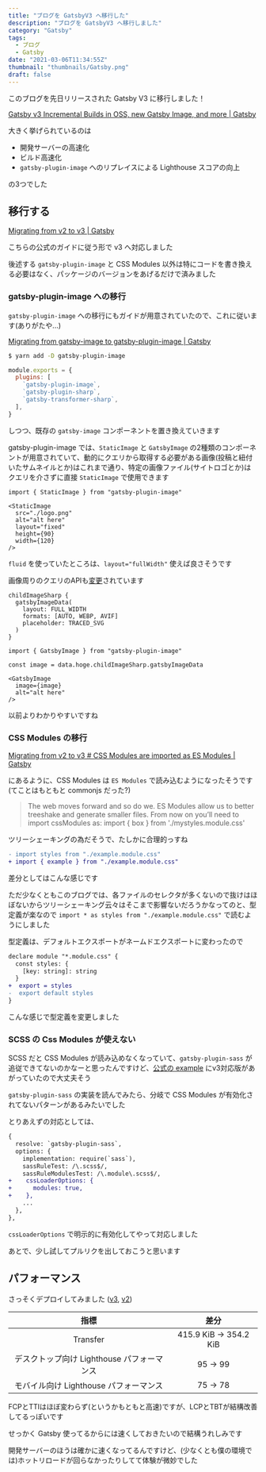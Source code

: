 ```yaml
---
title: "ブログを GatsbyV3 へ移行した"
description: "ブログを GatsbyV3 へ移行しました"
category: "Gatsby"
tags:
  - ブログ
  - Gatsby
date: "2021-03-06T11:34:55Z"
thumbnail: "thumbnails/Gatsby.png"
draft: false
---
```


このブログを先日リリースされた Gatsby V3 に移行しました！

[Gatsby v3 Incremental Builds in OSS, new Gatsby Image, and more \| Gatsby](https://www.gatsbyjs.com/blog/gatsby-v3/)

大きく挙げられているのは

- 開発サーバーの高速化
- ビルド高速化
- `gatsby-plugin-image` へのリプレイスによる Lighthouse スコアの向上

の3つでした

## 移行する

[Migrating from v2 to v3 \| Gatsby](https://www.gatsbyjs.com/docs/reference/release-notes/migrating-from-v2-to-v3/)

こちらの公式のガイドに従う形で v3 へ対応しました

後述する `gatsby-plugin-image` と CSS Modules 以外は特にコードを書き換える必要はなく、パッケージのバージョンをあげるだけで済みました

### gatsby-plugin-image への移行

`gatsby-plugin-image` への移行にもガイドが用意されていたので、これに従います(ありがたや...)

[Migrating from gatsby-image to gatsby-plugin-image \| Gatsby](https://www.gatsbyjs.com/docs/reference/release-notes/image-migration-guide/)

``` bash
$ yarn add -D gatsby-plugin-image
```

``` ts:gatsby-config.js
module.exports = {
  plugins: [
    `gatsby-plugin-image`,
    `gatsby-plugin-sharp`,
    `gatsby-transformer-sharp`,
  ],
}
```

しつつ、既存の `gatsby-image` コンポーネントを置き換えていきます

gatsby-plugin-image では、`StaticImage` と `GatsbyImage` の2種類のコンポーネントが用意されていて、動的にクエリから取得する必要がある画像(投稿と紐付いたサムネイルとか)はこれまで通り、特定の画像ファイル(サイトロゴとか)はクエリを介さずに直接 `StaticImage` で使用できます

``` tsx:StaticImage
import { StaticImage } from "gatsby-plugin-image"

<StaticImage
  src="./logo.png"
  alt="alt here"
  layout="fixed"
  height={90}
  width={120}
/>
```

`fluid` を使っていたところは、`layout="fullWidth"` 使えば良さそうです

画像周りのクエリのAPIも[変更](https://www.gatsbyjs.com/docs/reference/release-notes/image-migration-guide/#api-changes)されています

``` graphql:query
childImageSharp {
  gatsbyImageData(
    layout: FULL_WIDTH
    formats: [AUTO, WEBP, AVIF]
    placeholder: TRACED_SVG
  )
}
```

``` tsx:GatsbyImage
import { GatsbyImage } from "gatsby-plugin-image"

const image = data.hoge.childImageSharp.gatsbyImageData

<GatsbyImage
  image={image}
  alt="alt here"
/>
```

以前よりわかりやすいですね

### CSS Modules の移行

[Migrating from v2 to v3 # CSS Modules are imported as ES Modules \| Gatsby](https://www.gatsbyjs.com/docs/reference/release-notes/migrating-from-v2-to-v3#css-modules-are-imported-as-es-modules)

にあるように、CSS Modules は `ES Modules` で読み込むようになったそうです(てことはもともと commonjs だった?)

> The web moves forward and so do we. ES Modules allow us to better treeshake and generate smaller files. From now on you’ll need to import cssModules as: import { box } from './mystyles.module.css'

ツリーシェーキングの為だそうで、たしかに合理的っすね

``` diff
- import styles from "./example.module.css"
+ import { example } from "./example.module.css"
```

差分としてはこんな感じです

ただ少なくともこのブログでは、各ファイルのセレクタが多くないので抜けはほぼないからツリーシェーキング云々はそこまで影響ないだろうかなってのと、型定義が楽なので `import * as styles from "./example.module.css"` で読むようにしました

型定義は、デフォルトエクスポートがネームドエクスポートに変わったので

``` diff
declare module "*.module.css" {
  const styles: {
    [key: string]: string
  }
+  export = styles
-  export default styles
}
```

こんな感じで型定義を変更しました

### SCSS の Css Modules が使えない

SCSS だと CSS Modules が読み込めなくなっていて、`gatsby-plugin-sass` が追従できてないのかなーと思ったんですけど、[公式の example](https://github.com/gatsbyjs/gatsby/tree/master/examples/using-css-modules) にv3対応版があがっていたので大丈夫そう

`gatsby-plugin-sass` の実装を読んでみたら、分岐で CSS Modules が有効化されてないパターンがあるみたいでした

とりあえずの対応としては、

``` diff
{
  resolve: `gatsby-plugin-sass`,
  options: {
    implementation: require(`sass`),
    sassRuleTest: /\.scss$/,
    sassRuleModulesTest: /\.module\.scss$/,
+    cssLoaderOptions: {
+      modules: true,
+    },
    ...
  },
},
```

`cssLoaderOptions` で明示的に有効化してやって対応しました

あとで、少し試してプルリクを出しておこうと思います

## パフォーマンス

さっそくデプロイしてみました ([v3](https://83706916.kimuson-dev.pages.dev/), [v2](https://9d9ac4dc.kimuson-dev.pages.dev/))

| 指標 | 差分 |
| :---: | :---: |
| Transfer | 415.9 KiB → 354.2 KiB |
| デスクトップ向け Lighthouse パフォーマンス | 95 → 99 |
| モバイル向け Lighthouse パフォーマンス | 75 → 78 |

FCPとTTIはほぼ変わらず(というかもともと高速)ですが、LCPとTBTが結構改善してるっぽいです

せっかく Gatsby 使ってるからには速くしておきたいので結構うれしみです

開発サーバーのほうは確かに速くなってるんですけど、(少なくとも僕の環境では)ホットリロードが回らなかったりしてて体験が微妙でした
